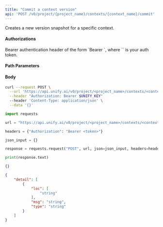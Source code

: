 ```yaml
---
title: "Commit a context version"
api: 'POST /v0/project/{project_name}/contexts/{context_name}/commit'
---
```

Creates a new version snapshot for a specific context.

#### Authorizations

<ParamField header="Authorization" type="string" required="true">
  Bearer authentication header of the form `Bearer <token>`, where `<token>` is your auth token.
</ParamField>

#### Path Parameters

<ParamField query="project_name" type="string" required="true">

</ParamField>

<ParamField query="context_name" type="string" required="true">

</ParamField>

#### Body

<ParamField body="commit_message" type="string | null" >

</ParamField>

<RequestExample>

```bash cURL
curl --request POST \
  --url 'https://api.unify.ai/v0/project/<project_name>/contexts/<context_name>/commit' \
  --header "Authorization: Bearer $UNIFY_KEY"
  --header 'Content-Type: application/json' \
  --data '{}'
```

```python Python
import requests

url = "https://api.unify.ai/v0/project/<project_name>/contexts/<context_name>/commit"

headers = {"Authorization": "Bearer <token>"}

json_input = {}

response = requests.request("POST", url, json=json_input, headers=headers)

print(response.text)
```

</RequestExample>
<ResponseExample>

```json 200
{}
```

```json 422
{
    "detail": [
        {
            "loc": [
                "string"
            ],
            "msg": "string",
            "type": "string"
        }
    ]
}
```

</ResponseExample>
